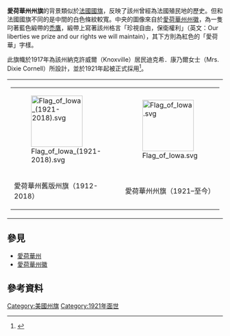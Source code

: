 {{Infobox flag
|Name = 愛荷華州州旗
|Article =
|Image = Flag of Iowa.svg
|Nickname = 
|Use = 110000
|Symbol =
|Proportion = 2:3
|Adoption = 1921年3月29日
|Design = 
|Designer = 迪克西·康奈尔·格布哈特
|Type = State
}}

'''愛荷華州州旗'''的背景類似於[[法國國旗|法國國旗]]，反映了該州曾經為法國殖民地的歷史。但和法國國旗不同的是中間的白色條紋較寬。中央的圖像來自於[[愛荷華州州徽|愛荷華州州徽]]，為一隻叼著藍色緞帶的[[禿鷹|禿鷹]]，緞帶上寫著該州格言「珍視自由，保衛權利」（英文：Our liberties we prize and our rights we will maintain），其下方則為紅色的「愛荷華」字樣。

此旗幟於1917年為該州納克許威爾（Knoxville）居民迪克希．康乃爾女士（Mrs. Dixie Cornell）所設計，並於1921年起被正式採用<ref>{{cite web |url=http://www.legis.state.ia.us/Pubinfo/StateSymbols/ |title=存档副本 |accessdate=2009-11-12  |deadurl=yes |archiveurl=https://web.archive.org/web/20100430004137/http://www.legis.state.ia.us/Pubinfo/StateSymbols/ |archivedate=2010-04-30 }}</ref>。
{| class="wikitable" style="margin:0 auto; text-align:center"
|-
|
{| cellspacing=3 cellpadding=3
|- class="noresize"
|  style="width:220px"|[[File:Flag_of_Iowa_(1921-2018).svg|x120px]]
|  style="width:220px"|[[File:Flag_of_Iowa.svg|x120px]]
|- style="vertical-align:top"
| 愛荷華州舊版州旗（1912-2018）{{FIAV|historical}}
| 愛荷華州州旗（1921–至今）
|}
|}

==參見==
* [[愛荷華州|愛荷華州]]
* [[愛荷華州徽|愛荷華州徽]]

==參考資料==
{{reflist}}

{{U.S. flags}}

{{Flag-stub}}

[[Category:美國州旗|Category:美國州旗]]
[[Category:1921年面世|Category:1921年面世]]